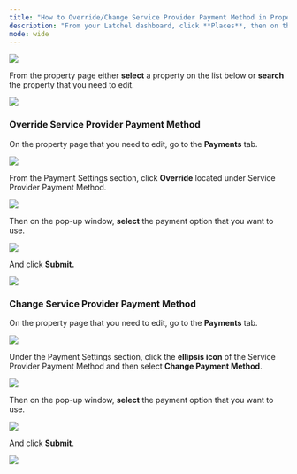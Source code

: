 ---
title: "How to Override/Change Service Provider Payment Method in Property"
description: "From your Latchel dashboard, click **Places**, then on the dropdown select **Properties**."
mode: wide
---


<Frame>
  <img src="/images/rtaImage-759.jpg"/>
</Frame>


From the property page either **select** a property on the list below or **search** the property that you need to edit.


<Frame>
  <img src="/images/rtaImage-760.jpg"/>
</Frame>


### **Override Service Provider Payment Method**

On the property page that you need to edit, go to the **Payments** tab.


<Frame>
  <img src="/images/rtaImage-761.jpg"/>
</Frame>


From the Payment Settings section, click **Override** located under Service Provider Payment Method.


<Frame>
  <img src="/images/rtaImage-762.jpg"/>
</Frame>

Then on the pop-up window, **select** the payment option that you want to use.


<Frame>
  <img src="/images/rtaImage-763.jpg"/>
</Frame>

And click **Submit.**


<Frame>
  <img src="/images/rtaImage-764.jpg"/>
</Frame>

### **Change Service Provider Payment Method**

On the property page that you need to edit, go to the **Payments** tab.


<Frame>
  <img src="/images/rtaImage-765.jpg"/>
</Frame>


Under the Payment Settings section, click the **ellipsis icon** of the Service Provider Payment Method and then select **Change Payment Method**.


<Frame>
  <img src="/images/rtaImage-766.jpg"/>
</Frame>


Then on the pop-up window, **select** the payment option that you want to use.


<Frame>
  <img src="/images/rtaImage-767.jpg"/>
</Frame>


And click **Submit**.


<Frame>
  <img src="/images/rtaImage-768.jpg"/>
</Frame>
